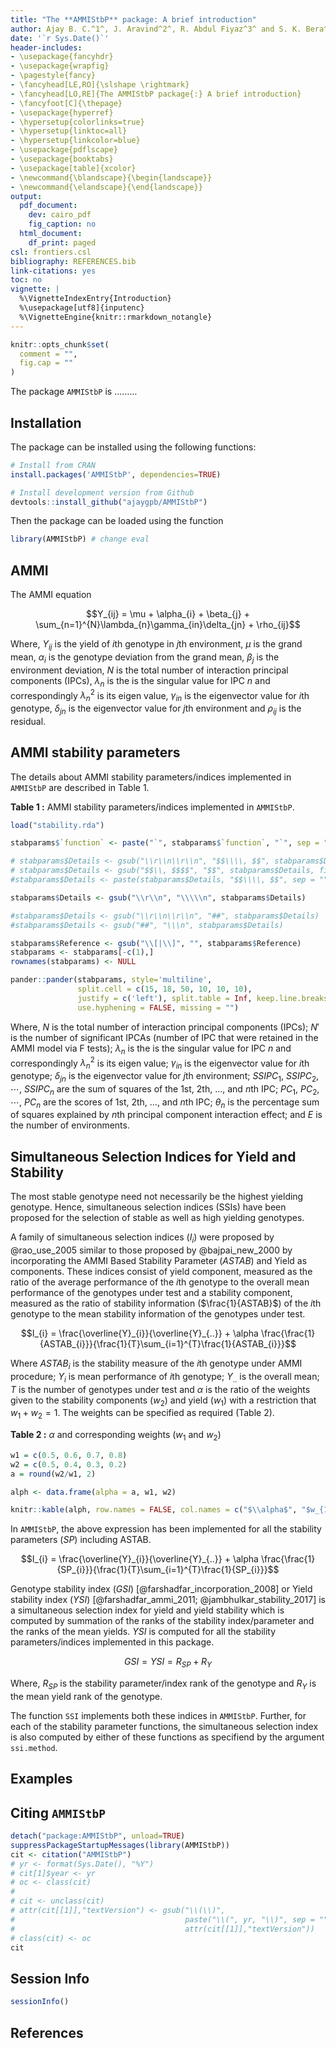 ```yaml
---
title: "The **AMMIStbP** package: A brief introduction"
author: Ajay B. C.^1^, J. Aravind^2^, R. Abdul Fiyaz^3^ and S. K. Bera^4^
date: '`r Sys.Date()`'
header-includes:
- \usepackage{fancyhdr}
- \usepackage{wrapfig}
- \pagestyle{fancy}
- \fancyhead[LE,RO]{\slshape \rightmark}
- \fancyhead[LO,RE]{The AMMIStbP package{:} A brief introduction}
- \fancyfoot[C]{\thepage}
- \usepackage{hyperref}
- \hypersetup{colorlinks=true}
- \hypersetup{linktoc=all}
- \hypersetup{linkcolor=blue}
- \usepackage{pdflscape}
- \usepackage{booktabs}
- \usepackage[table]{xcolor}
- \newcommand{\blandscape}{\begin{landscape}}
- \newcommand{\elandscape}{\end{landscape}}
output:
  pdf_document:
    dev: cairo_pdf
    fig_caption: no
  html_document:
    df_print: paged
csl: frontiers.csl
bibliography: REFERENCES.bib
link-citations: yes
toc: no
vignette: |
  %\VignetteIndexEntry{Introduction}
  %\usepackage[utf8]{inputenc}
  %\VignetteEngine{knitr::rmarkdown_notangle}
---
```


\begin{center}
1. RRS, ICAR-Directorate of Groundnut Research, Anantapur.

2. ICAR-National Bureau of Plant Genetic Resources, New Delhi.

3. ICAR-Indian Institute of Rice Research, Hyderabad.

4. ICAR-Directorate of Groundnut Research, Junagadh
\end{center}

\begin{center}
\vspace{6pt}
\hrule
\end{center}

```r
knitr::opts_chunk$set(
  comment = "",
  fig.cap = ""
)
```

\tableofcontents



The package `AMMIStbP` is .........

## Installation
The package can be installed using the following functions:

```r
# Install from CRAN
install.packages('AMMIStbP', dependencies=TRUE)

# Install development version from Github
devtools::install_github("ajaygpb/AMMIStbP")

```

Then the package can be loaded using the function
```r
library(AMMIStbP) # change eval
```


## AMMI

The AMMI equation

$$Y_{ij} = \mu + \alpha_{i} + \beta_{j} + \sum_{n=1}^{N}\lambda_{n}\gamma_{in}\delta_{jn} + \rho_{ij}$$

Where, $Y_{ij}$ is the yield of $i$th genotype in $j$th environment, $\mu$ is the grand mean, $\alpha_{i}$ is the genotype deviation from the grand mean, $\beta_{j}$ is the environment deviation, $N$ is the total number of interaction principal components (IPCs), $\lambda_{n}$ is the is the singular value for IPC $n$ and correspondingly $\lambda_{n}^{2}$  is its eigen value, $\gamma_{in}$ is the eigenvector value for $i$th genotype, $\delta_{jn}$  is the eigenvector value for $j$th environment and $\rho_{ij}$ is the residual.



## AMMI stability parameters

The details about AMMI stability parameters/indices implemented in `AMMIStbP` are described in Table 1.



\newpage
\blandscape

\rowcolors{2}{gray!25}{white}
\renewcommand{\arraystretch}{1.3}

**Table 1 :** AMMI stability parameters/indices implemented in `AMMIStbP`.
\footnotesize
```r
load("stability.rda")

stabparams$`function` <- paste("`", stabparams$`function`, "`", sep = "")

# stabparams$Details <- gsub("\\r\\n\\r\\n", "$$\\\\, $$", stabparams$Details)
# stabparams$Details <- gsub("$$\\, $$$$", "$$", stabparams$Details, fixed = TRUE)
#stabparams$Details <- paste(stabparams$Details, "$$\\\\, $$", sep = "")

stabparams$Details <- gsub("\\r\\n", "\\\\\n", stabparams$Details)

#stabparams$Details <- gsub("\\r\\n\\r\\n", "##", stabparams$Details)
#stabparams$Details <- gsub("##", "\\\n", stabparams$Details)

stabparams$Reference <- gsub("\\[|\\]", "", stabparams$Reference)
stabparams <- stabparams[-c(1),]
rownames(stabparams) <- NULL


```

```r
pander::pander(stabparams, style='multiline',
               split.cell = c(15, 18, 50, 10, 10, 10),
               justify = c('left'), split.table = Inf, keep.line.breaks = TRUE,
               use.hyphening = FALSE, missing = "")
```

Where,
  $N$ is the total number of interaction principal components (IPCs);
  $N'$ is the number of significant IPCAs (number of IPC that were retained in the AMMI model via F tests);
  $\lambda_{n}$ is the is the singular value for IPC $n$ and correspondingly $\lambda_{n}^{2}$  is its eigen value;
  $\gamma_{in}$ is the eigenvector value for $i$th genotype;
  $\delta_{jn}$  is the eigenvector value for $j$th environment;
  $SSIPC_{1}$, $SSIPC_{2}$, $\cdots$, $SSIPC_{n}$ are the sum of squares of the 1st, 2th, ..., and $n$th IPC;
  $PC_{1}$, $PC_{2}$, $\cdots$, $PC_{n}$ are the scores of 1st, 2th, ..., and $n$th IPC;
  $\theta_{n}$ is the percentage sum of squares explained by $n$th principal component interaction effect; and
  $E$ is the number of environments.

\elandscape

\newpage

## Simultaneous Selection Indices for Yield and Stability

The most stable genotype need not necessarily be the highest yielding genotype. Hence, simultaneous selection indices (SSIs) have been proposed for the selection of stable as well as high yielding genotypes.

A family of simultaneous selection indices ($I_{i}$) were proposed by @rao_use_2005 similar to those proposed by @bajpai_new_2000 by incorporating the AMMI Based Stability Parameter ($ASTAB$) and Yield as components. These indices consist of yield component, measured as the ratio of the average performance of the $i$th genotype to the overall mean performance of the genotypes under test and a stability component, measured as the ratio of stability information ($\frac{1}{ASTAB}$) of the $i$th genotype to the mean stability information of the genotypes under test.

$$I_{i} = \frac{\overline{Y}_{i}}{\overline{Y}_{..}} + \alpha \frac{\frac{1}{ASTAB_{i}}}{\frac{1}{T}\sum_{i=1}^{T}\frac{1}{ASTAB_{i}}}$$

Where $ASTAB_{i}$ is the stability measure of the $i$th genotype under AMMI procedure;  $Y_{i}$ is mean performance of $i$th genotype; $Y_{..}$ is the overall mean; $T$ is the number of genotypes under test and $\alpha$ is the ratio of the weights given to the stability components ($w_{2}$) and yield ($w_{1}$) with a restriction that $w_{1} + w_{2} = 1$. The weights can be specified as required (Table 2).

**Table 2 :** $\alpha$ and corresponding weights ($w_{1}$ and $w_{2}$)
```r
w1 = c(0.5, 0.6, 0.7, 0.8)
w2 = c(0.5, 0.4, 0.3, 0.2)
a = round(w2/w1, 2)

alph <- data.frame(alpha = a, w1, w2)

knitr::kable(alph, row.names = FALSE, col.names = c("$\\alpha$", "$w_{1}$", "$w_{2}$"))

``` 

In `AMMIStbP`, the above expression has been implemented for all the stability parameters ($SP$) including ASTAB.

$$I_{i} = \frac{\overline{Y}_{i}}{\overline{Y}_{..}} + \alpha \frac{\frac{1}{SP_{i}}}{\frac{1}{T}\sum_{i=1}^{T}\frac{1}{SP_{i}}}$$

Genotype stability index ($GSI$) [@farshadfar_incorporation_2008] or Yield stability index ($YSI$) [@farshadfar_ammi_2011; @jambhulkar_stability_2017] is a simultaneous selection index for yield and yield stability which is computed by summation of the ranks of the stability index/parameter and the ranks of the mean yields. $YSI$ is computed for all the stability parameters/indices implemented in this package.

$$GSI = YSI = R_{SP} + R_{Y}$$

Where, $R_{SP}$ is the stability parameter/index rank of the genotype and $R_{Y}$ is the mean yield rank of the genotype.

The function `SSI` implements both these indices in `AMMIStbP`. Further, for each of the stability parameter functions, the simultaneous selection index is also computed by either of these functions as specifiend by the argument `ssi.method`. 

## Examples

## Citing `AMMIStbP`

```r
detach("package:AMMIStbP", unload=TRUE)
suppressPackageStartupMessages(library(AMMIStbP))
cit <- citation("AMMIStbP")
# yr <- format(Sys.Date(), "%Y")
# cit[1]$year <- yr
# oc <- class(cit)
# 
# cit <- unclass(cit)
# attr(cit[[1]],"textVersion") <- gsub("\\(\\)",
#                                      paste("\\(", yr, "\\)", sep = ""),
#                                      attr(cit[[1]],"textVersion"))
# class(cit) <- oc
cit
```


## Session Info

```r
sessionInfo()
```

## References
